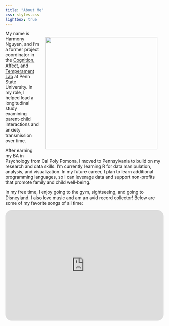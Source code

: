 ```yaml
---
title: "About Me"
css: styles.css
lightbox: true
---
```


![](images/minnesota.jpg){style="float: right; top: 0px; padding: 20px" fig-align="right" width="356"}

My name is Harmony Nguyen, and I'm a former project coordinator in the [Cognition, Affect, and Temperament Lab](https://www.catlabpsu.com/) at Penn State University. In my role, I helped lead a longitudinal study examining parent-child interactions and anxiety transmission over time.

After earning my BA in Psychology from Cal Poly Pomona, I moved to Pennsylvania to build on my research and data skills. I'm currently learning R for data manipulation, analysis, and visualization. In my future career, I plan to learn additional programming languages, so I can leverage data and support non-profits that promote family and child well-being.

In my free time, I enjoy going to the gym, sightseeing, and going to Disneyland. I also love music and am an avid record collector! Below are some of my favorite songs of all time:

<iframe style="border-radius:20px" src="https://open.spotify.com/embed/playlist/2K8uwdvjtiYNOTRQMgvvMH?utm_source=generator&amp;theme=0" width="100%" height="352" frameBorder="0" allowfullscreen allow="autoplay; clipboard-write; encrypted-media; fullscreen; picture-in-picture" loading="lazy">

